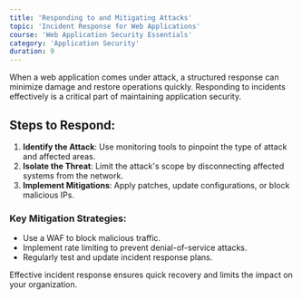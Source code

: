 ```yaml
---
title: 'Responding to and Mitigating Attacks'
topic: 'Incident Response for Web Applications'
course: 'Web Application Security Essentials'
category: 'Application Security'
duration: 9
---
```


<CourseVideo
  title="Responding to and Mitigating Attacks"
  src="https://www.youtube.com/embed/IDutsAqa3y8"
/>

When a web application comes under attack, a structured response can minimize damage and restore operations quickly. Responding to incidents effectively is a critical part of maintaining application security.

## Steps to Respond:

1. **Identify the Attack**: Use monitoring tools to pinpoint the type of attack and affected areas.
2. **Isolate the Threat**: Limit the attack's scope by disconnecting affected systems from the network.
3. **Implement Mitigations**: Apply patches, update configurations, or block malicious IPs.

### Key Mitigation Strategies:

- Use a WAF to block malicious traffic.
- Implement rate limiting to prevent denial-of-service attacks.
- Regularly test and update incident response plans.

Effective incident response ensures quick recovery and limits the impact on your organization.

